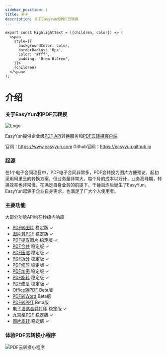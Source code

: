 ```yaml
---
sidebar_position: 1
title: 关于
description: 关于EasyYun和PDF云转换
---
```

```mdx-code-block
export const HighlightText = ({children, color}) => (
  <span
    style={{
      backgroundColor: color,
      borderRadius: '6px',
      color: '#fff',
      padding: '0rem 0.4rem',
    }}>
    {children}
  </span>
);
```

# 介绍

### **关于EasyYun和PDF云转换**


![Logo](/static/logo/logo_300.svg)

EasyYun提供企业级[PDF API](/docs/category/api)转换服务和[PDF云转换客户端](/download)

官网：<https://www.easyyun.com> Github官网：<https://easyyun.github.io> 

### **起源**	

在1个电子合同项目中，PDF电子合同非常多，PDF会转换为图片方便预览，起初采用阿里云的转换方案，但业务量非常大，每个月的成本以万计，业务高峰期，转换效率也非常慢。在满足自身业务的前提下，千锤百炼后诞生了EasyYun。EasyYun起源于企业自身需求，也满足了广大个人使用者。

### **主要功能**

大部分功能API均在秒级内响应

- [PDF转图片](/docs/api/pdf.split-to-image) <HighlightText color="#25c2a0"> 稳定版 ✓ </HighlightText>
- [图片转PDF](/docs/api/pdf.image-to-pdf) <HighlightText color="#25c2a0"> 稳定版 ✓ </HighlightText>
- [PDF提取图片](/docs/api/pdf.pdf-extract-image) <HighlightText color="#25c2a0"> 稳定版 ✓ </HighlightText>
- [PDF合并](/docs/api/pdf.merge) <HighlightText color="#25c2a0"> 稳定版 ✓ </HighlightText>
- [PDF压缩](/docs/api/pdf.compress) <HighlightText color="#25c2a0"> 稳定版 ✓ </HighlightText>
- [PDF拆分](/docs/api/pdf.split-to-pdf) <HighlightText color="#25c2a0"> 稳定版 ✓ </HighlightText>
- [PDF修剪](/docs/api/pdf.trim) <HighlightText color="#25c2a0"> 稳定版 ✓ </HighlightText>
- [PDF加密](/docs/api/pdf.encrypt) <HighlightText color="#25c2a0"> 稳定版 ✓ </HighlightText>
- [PDF旋转](/docs/api/pdf.rotate) <HighlightText color="#25c2a0"> 稳定版 ✓ </HighlightText>
- [PDF修复](/docs/api/pdf.pdf-repair) <HighlightText color="#25c2a0"> 稳定版 ✓ </HighlightText>
- [Office转PDF](/docs/api/pdf.offcie-to-pdf) <HighlightText color="#ccc"> Beta版 </HighlightText>
- [PDF转Word](/docs/api/pdf.pdf-to-doc) <HighlightText color="#ccc"> Beta版 </HighlightText>
- [PDF转PPT](/docs/api/pdf.pdf-to-pptx) <HighlightText color="#ccc"> Beta版 </HighlightText>
- [电子发票合并打印](/docs/api/pdf.pdf-2a5-to-a4) <HighlightText color="#25c2a0"> 稳定版 ✓ </HighlightText>
- [九宫格PDF](/docs/api/pdf.pdf-to-grid) <HighlightText color="#25c2a0"> 稳定版 ✓ </HighlightText>
- [图片旋转](/docs/api/img.img-rotate) <HighlightText color="#25c2a0"> 稳定版 ✓ </HighlightText>


### 体验PDF云转换小程序

![PDF云转换小程序](/static/xcx/xcx_m.jpg)



